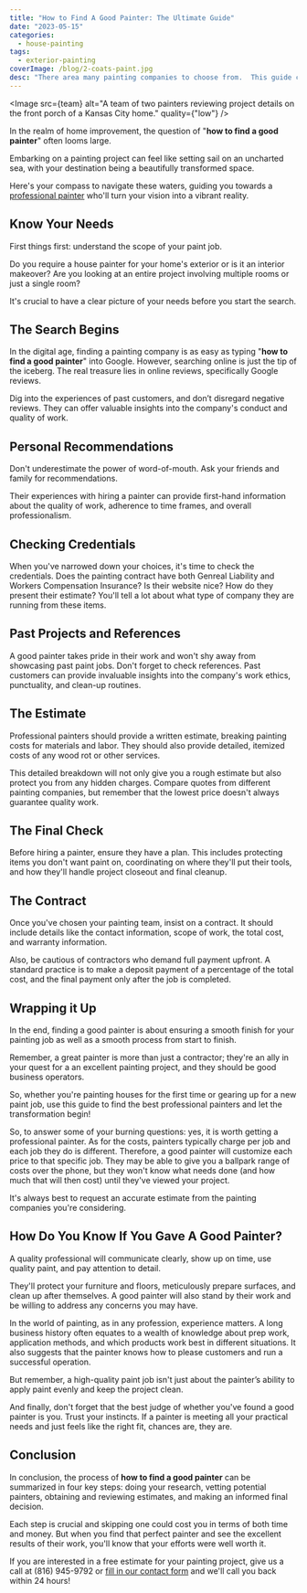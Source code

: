 ```yaml
---
title: "How to Find A Good Painter: The Ultimate Guide"
date: "2023-05-15"
categories:
  - house-painting
tags:
  - exterior-painting
coverImage: /blog/2-coats-paint.jpg
desc: "There area many painting companies to choose from.  This guide can help you decide which one will best fit your needs."
---
```



<Image
  src={team}
  alt="A team of two painters reviewing project details on the front porch of a Kansas City home."
  quality={"low"}
/>

In the realm of home improvement, the question of "**how to find a good painter**" often looms large.

Embarking on a painting project can feel like setting sail on an uncharted sea, with your destination being a beautifully transformed space.

Here's your compass to navigate these waters, guiding you towards a [professional painter](https://www.greatplainspaintingkc.com/) who'll turn your vision into a vibrant reality.

## Know Your Needs

First things first: understand the scope of your paint job.

Do you require a house painter for your home's exterior or is it an interior makeover? Are you looking at an entire project involving multiple rooms or just a single room?

It's crucial to have a clear picture of your needs before you start the search.

## The Search Begins

In the digital age, finding a painting company is as easy as typing "**how to find a good painter**" into Google. However, searching online is just the tip of the iceberg. The real treasure lies in online reviews, specifically Google reviews.

Dig into the experiences of past customers, and don’t disregard negative reviews. They can offer valuable insights into the company's conduct and quality of work.

## Personal Recommendations

Don't underestimate the power of word-of-mouth. Ask your friends and family for recommendations.

Their experiences with hiring a painter can provide first-hand information about the quality of work, adherence to time frames, and overall professionalism.

## Checking Credentials

When you've narrowed down your choices, it's time to check the credentials. Does the painting contract have both Genreal Liability and Workers Compensation Insurance?  Is their website nice?  How do they present their estimate?  You'll tell a lot about what type of company they are running from these items.

## Past Projects and References

A good painter takes pride in their work and won't shy away from showcasing past paint jobs. Don't forget to check references. Past customers can provide invaluable insights into the company's work ethics, punctuality, and clean-up routines.

## The Estimate

Professional painters should provide a written estimate, breaking painting costs for materials and labor.  They should also provide detailed, itemized costs of any wood rot or other services.

This detailed breakdown will not only give you a rough estimate but also protect you from any hidden charges. Compare quotes from different painting companies, but remember that the lowest price doesn't always guarantee quality work.

## The Final Check

Before hiring a painter, ensure they have a plan. This includes protecting items you don't want paint on, coordinating on where they'll put their tools, and how they'll handle project closeout and final cleanup.

## The Contract

Once you've chosen your painting team, insist on a contract. It should include details like the contact information, scope of work, the total cost, and warranty information.

Also, be cautious of contractors who demand full payment upfront. A standard practice is to make a deposit payment of a percentage of the total cost, and the final payment only after the job is completed.

## Wrapping it Up

In the end, finding a good painter is about ensuring a smooth finish for your painting job as well as a smooth process from start to finish.

Remember, a great painter is more than just a contractor; they're an ally in your quest for a an excellent painting project, and they should be good business operators.

So, whether you're painting houses for the first time or gearing up for a new paint job, use this guide to find the best professional painters and let the transformation begin!

So, to answer some of your burning questions: yes, it is worth getting a professional painter. As for the costs, painters typically charge per job and each job they do is different.  Therefore, a good painter will customize each price to that specific job.  They may be able to give you a ballpark range of costs over the phone, but they won't know what needs done (and how much that will then cost) until they've viewed your project.

It's always best to request an accurate estimate from the painting companies you're considering.

## How Do You Know If You Gave A Good Painter?

A quality professional will communicate clearly, show up on time, use quality paint, and pay attention to detail.

They'll protect your furniture and floors, meticulously prepare surfaces, and clean up after themselves. A good painter will also stand by their work and be willing to address any concerns you may have.

In the world of painting, as in any profession, experience matters. A long business history often equates to a wealth of knowledge about prep work, application methods, and which products work best in different situations. It also suggests that the painter knows how to please customers and run a successful operation.

But remember, a high-quality paint job isn't just about the painter’s ability to apply paint evenly and keep the project clean.

And finally, don't forget that the best judge of whether you've found a good painter is you. Trust your instincts. If a painter is meeting all your practical needs and just feels like the right fit, chances are, they are.

## Conclusion

In conclusion, the process of **how to find a good painter** can be summarized in four key steps: doing your research, vetting potential painters, obtaining and reviewing estimates, and making an informed final decision.

Each step is crucial and skipping one could cost you in terms of both time and money. But when you find that perfect painter and see the excellent results of their work, you'll know that your efforts were well worth it.

If you are interested in a free estimate for your painting project, give us a call at (816) 945-9792 or [fill in our contact form](https://www.greatplainspaintingkc.com/contact-us/) and we'll call you back within 24 hours!
